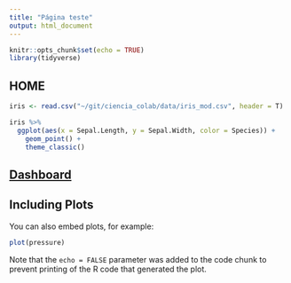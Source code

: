 ```yaml
---
title: "Página teste"
output: html_document
---
```


```r
knitr::opts_chunk$set(echo = TRUE)
library(tidyverse)

```

## HOME

```r
iris <- read.csv("~/git/ciencia_colab/data/iris_mod.csv", header = T)

iris %>% 
  ggplot(aes(x = Sepal.Length, y = Sepal.Width, color = Species)) +
    geom_point() +
    theme_classic()

```

## [Dashboard](extra_dashboard.html)

## Including Plots

You can also embed plots, for example:

```r
plot(pressure)
```

Note that the `echo = FALSE` parameter was added to the code chunk to prevent printing of the R code that generated the plot.
